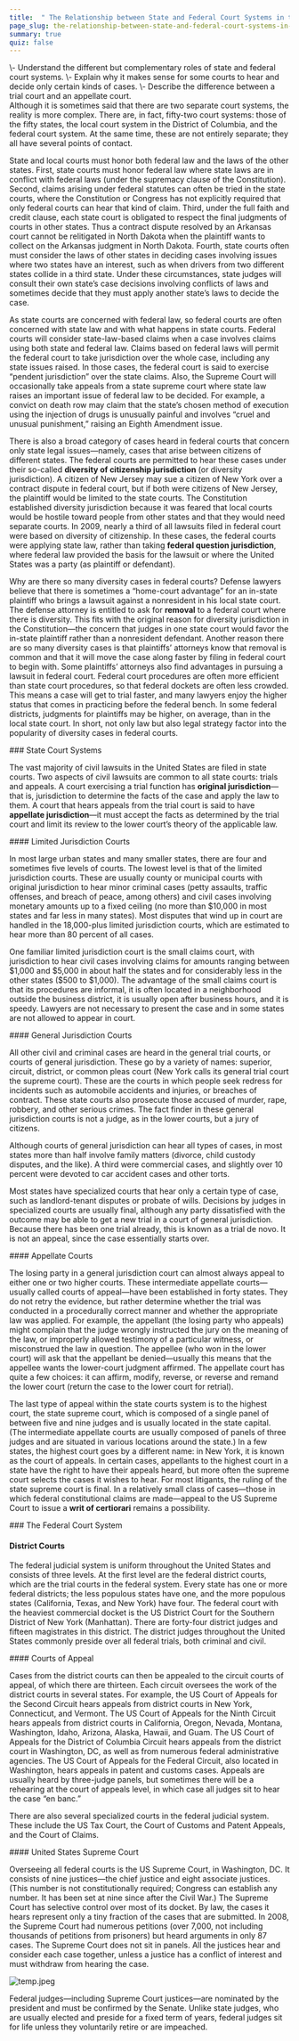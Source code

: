 ```yaml
---
title:  " The Relationship between State and Federal Court Systems in the United States"
page_slug: the-relationship-between-state-and-federal-court-systems-in-the-united-states
summary: true
quiz: false
---
```

<div className="content-chunk" data-subsection-id = "learning-objectives-44pt">
<Info title="LEARNING OBJECTIVES">\- Understand the different but complementary roles of state and federal court systems.  
\- Explain why it makes sense for some courts to hear and decide only certain kinds of cases.  
\- Describe the difference between a trial court and an appellate court.</Info>
</div>
<div className="content-chunk" data-subsection-id = "introduction-322t">
Although it is sometimes said that there are two separate court systems, the reality is more complex. There are, in fact, fifty-two court systems: those of the fifty states, the local court system in the District of Columbia, and the federal court system. At the same time, these are not entirely separate; they all have several points of contact.

State and local courts must honor both federal law and the laws of the other states. First, state courts must honor federal law where state laws are in conflict with federal laws (under the supremacy clause of the Constitution). Second, claims arising under federal statutes can often be tried in the state courts, where the Constitution or Congress has not explicitly required that only federal courts can hear that kind of claim. Third, under the full faith and credit clause, each state court is obligated to respect the final judgments of courts in other states. Thus a contract dispute resolved by an Arkansas court cannot be relitigated in North Dakota when the plaintiff wants to collect on the Arkansas judgment in North Dakota. Fourth, state courts often must consider the laws of other states in deciding cases involving issues where two states have an interest, such as when drivers from two different states collide in a third state. Under these circumstances, state judges will consult their own state’s case decisions involving conflicts of laws and sometimes decide that they must apply another state’s laws to decide the case.

As state courts are concerned with federal law, so federal courts are often concerned with state law and with what happens in state courts. Federal courts will consider state-law-based claims when a case involves claims using both state and federal law. Claims based on federal laws will permit the federal court to take jurisdiction over the whole case, including any state issues raised. In those cases, the federal court is said to exercise “pendent jurisdiction” over the state claims. Also, the Supreme Court will occasionally take appeals from a state supreme court where state law raises an important issue of federal law to be decided. For example, a convict on death row may claim that the state’s chosen method of execution using the injection of drugs is unusually painful and involves “cruel and unusual punishment,” raising an Eighth Amendment issue.

There is also a broad category of cases heard in federal courts that concern only state legal issues—namely, cases that arise between citizens of different states. The federal courts are permitted to hear these cases under their so-called **diversity of citizenship jurisdiction** (or diversity jurisdiction). A citizen of New Jersey may sue a citizen of New York over a contract dispute in federal court, but if both were citizens of New Jersey, the plaintiff would be limited to the state courts. The Constitution established diversity jurisdiction because it was feared that local courts would be hostile toward people from other states and that they would need separate courts. In 2009, nearly a third of all lawsuits filed in federal court were based on diversity of citizenship. In these cases, the federal courts were applying state law, rather than taking **federal question jurisdiction**, where federal law provided the basis for the lawsuit or where the United States was a party (as plaintiff or defendant).

Why are there so many diversity cases in federal courts? Defense lawyers believe that there is sometimes a “home-court advantage” for an in-state plaintiff who brings a lawsuit against a nonresident in his local state court. The defense attorney is entitled to ask for **removal** to a federal court where there is diversity. This fits with the original reason for diversity jurisdiction in the Constitution—the concern that judges in one state court would favor the in-state plaintiff rather than a nonresident defendant. Another reason there are so many diversity cases is that plaintiffs’ attorneys know that removal is common and that it will move the case along faster by filing in federal court to begin with. Some plaintiffs’ attorneys also find advantages in pursuing a lawsuit in federal court. Federal court procedures are often more efficient than state court procedures, so that federal dockets are often less crowded. This means a case will get to trial faster, and many lawyers enjoy the higher status that comes in practicing before the federal bench. In some federal districts, judgments for plaintiffs may be higher, on average, than in the local state court. In short, not only law but also legal strategy factor into the popularity of diversity cases in federal courts.
</div>
<div className="content-chunk" data-subsection-id = "State-Court-Systems-321t">
### State Court Systems

  
The vast majority of civil lawsuits in the United States are filed in state courts. Two aspects of civil lawsuits are common to all state courts: trials and appeals. A court exercising a trial function has **original jurisdiction**—that is, jurisdiction to determine the facts of the case and apply the law to them. A court that hears appeals from the trial court is said to have **appellate jurisdiction**—it must accept the facts as determined by the trial court and limit its review to the lower court’s theory of the applicable law.
</div>
<div className="content-chunk" data-subsection-id = "Limited-Jurisdiction-Courts-320t">
#### Limited Jurisdiction Courts

  
In most large urban states and many smaller states, there are four and sometimes five levels of courts. The lowest level is that of the limited jurisdiction courts. These are usually county or municipal courts with original jurisdiction to hear minor criminal cases (petty assaults, traffic offenses, and breach of peace, among others) and civil cases involving monetary amounts up to a fixed ceiling (no more than \$10,000 in most states and far less in many states). Most disputes that wind up in court are handled in the 18,000-plus limited jurisdiction courts, which are estimated to hear more than 80 percent of all cases.

One familiar limited jurisdiction court is the small claims court, with jurisdiction to hear civil cases involving claims for amounts ranging between \$1,000 and \$5,000 in about half the states and for considerably less in the other states (\$500 to \$1,000). The advantage of the small claims court is that its procedures are informal, it is often located in a neighborhood outside the business district, it is usually open after business hours, and it is speedy. Lawyers are not necessary to present the case and in some states are not allowed to appear in court.
</div>
<div className="content-chunk" data-subsection-id = "General-Jurisdiction-Courts-323t">
#### General Jurisdiction Courts

  
All other civil and criminal cases are heard in the general trial courts, or courts of general jurisdiction. These go by a variety of names: superior, circuit, district, or common pleas court (New York calls its general trial court the supreme court). These are the courts in which people seek redress for incidents such as automobile accidents and injuries, or breaches of contract. These state courts also prosecute those accused of murder, rape, robbery, and other serious crimes. The fact finder in these general jurisdiction courts is not a judge, as in the lower courts, but a jury of citizens.

Although courts of general jurisdiction can hear all types of cases, in most states more than half involve family matters (divorce, child custody disputes, and the like). A third were commercial cases, and slightly over 10 percent were devoted to car accident cases and other torts.

Most states have specialized courts that hear only a certain type of case, such as landlord-tenant disputes or probate of wills. Decisions by judges in specialized courts are usually final, although any party dissatisfied with the outcome may be able to get a new trial in a court of general jurisdiction. Because there has been one trial already, this is known as a trial de novo. It is not an appeal, since the case essentially starts over.
</div>
<div className="content-chunk" data-subsection-id = "Appellate-Courts-324t">
#### Appellate Courts

  
The losing party in a general jurisdiction court can almost always appeal to either one or two higher courts. These intermediate appellate courts—usually called courts of appeal—have been established in forty states. They do not retry the evidence, but rather determine whether the trial was conducted in a procedurally correct manner and whether the appropriate law was applied. For example, the appellant (the losing party who appeals) might complain that the judge wrongly instructed the jury on the meaning of the law, or improperly allowed testimony of a particular witness, or misconstrued the law in question. The appellee (who won in the lower court) will ask that the appellant be denied—usually this means that the appellee wants the lower-court judgment affirmed. The appellate court has quite a few choices: it can affirm, modify, reverse, or reverse and remand the lower court (return the case to the lower court for retrial).

The last type of appeal within the state courts system is to the highest court, the state supreme court, which is composed of a single panel of between five and nine judges and is usually located in the state capital. (The intermediate appellate courts are usually composed of panels of three judges and are situated in various locations around the state.) In a few states, the highest court goes by a different name: in New York, it is known as the court of appeals. In certain cases, appellants to the highest court in a state have the right to have their appeals heard, but more often the supreme court selects the cases it wishes to hear. For most litigants, the ruling of the state supreme court is final. In a relatively small class of cases—those in which federal constitutional claims are made—appeal to the US Supreme Court to issue a **writ of certiorari** remains a possibility.
</div>
<div className="content-chunk" data-subsection-id = "The-Federal-Court-System-District-Courts-325t">
### The Federal Court System

#### District Courts

The federal judicial system is uniform throughout the United States and consists of three levels. At the first level are the federal district courts, which are the trial courts in the federal system. Every state has one or more federal districts; the less populous states have one, and the more populous states (California, Texas, and New York) have four. The federal court with the heaviest commercial docket is the US District Court for the Southern District of New York (Manhattan). There are forty-four district judges and fifteen magistrates in this district. The district judges throughout the United States commonly preside over all federal trials, both criminal and civil.
</div>
<div className="content-chunk" data-subsection-id = "Courts-of-Appeal-327t">
#### Courts of Appeal

  
Cases from the district courts can then be appealed to the circuit courts of appeal, of which there are thirteen. Each circuit oversees the work of the district courts in several states. For example, the US Court of Appeals for the Second Circuit hears appeals from district courts in New York, Connecticut, and Vermont. The US Court of Appeals for the Ninth Circuit hears appeals from district courts in California, Oregon, Nevada, Montana, Washington, Idaho, Arizona, Alaska, Hawaii, and Guam. The US Court of Appeals for the District of Columbia Circuit hears appeals from the district court in Washington, DC, as well as from numerous federal administrative agencies. The US Court of Appeals for the Federal Circuit, also located in Washington, hears appeals in patent and customs cases. Appeals are usually heard by three-judge panels, but sometimes there will be a rehearing at the court of appeals level, in which case all judges sit to hear the case “en banc.”

There are also several specialized courts in the federal judicial system. These include the US Tax Court, the Court of Customs and Patent Appeals, and the Court of Claims.
</div>
<div className="content-chunk" data-subsection-id = "United-States-Supreme-Court-326t">
#### United States Supreme Court

  
Overseeing all federal courts is the US Supreme Court, in Washington, DC. It consists of nine justices—the chief justice and eight associate justices. (This number is not constitutionally required; Congress can establish any number. It has been set at nine since after the Civil War.) The Supreme Court has selective control over most of its docket. By law, the cases it hears represent only a tiny fraction of the cases that are submitted. In 2008, the Supreme Court had numerous petitions (over 7,000, not including thousands of petitions from prisoners) but heard arguments in only 87 cases. The Supreme Court does not sit in panels. All the justices hear and consider each case together, unless a justice has a conflict of interest and must withdraw from hearing the case.

![temp.jpeg](https://nbjrajrmujlgxmcvqsge.supabase.co/storage/v1/object/public/strapi/files/temp.jpeg-c7009a8df13821139ac92bb85dcf3447.jpeg)

Federal judges—including Supreme Court justices—are nominated by the president and must be confirmed by the Senate. Unlike state judges, who are usually elected and preside for a fixed term of years, federal judges sit for life unless they voluntarily retire or are impeached.
</div>
